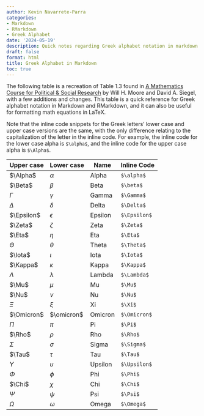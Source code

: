 ```yaml
---
author: Kevin Navarrete-Parra
categories:
- Markdown
- RMarkdown
- Greek Alphabet
date: '2024-05-19'
description: Quick notes regarding Greek alphabet notation in markdown.
draft: false
format: html
title: Greek Alphabet in Markdown
toc: true
---
```


The following table is a recreation of Table 1.3 found in [A Mathematics Course for Political & Social Research](https://press.princeton.edu/books/paperback/9780691159171/a-mathematics-course-for-political-and-social-research) by Will H. Moore and David A. Siegel, with a few additions and changes. This table is a quick reference for Greek alphabet notation in Markdown and RMarkdown, and it can also be useful for formatting math equations in LaTeX.

Note that the inline code snippets for the Greek letters' lower case and upper case versions are the same, with the only difference relating to the capitalization of the letter in the inline code. For example, the inline code for the lower case alpha is `$\alpha$`, and the inline code for the upper case alpha is `$\Alpha$`.

| Upper case | Lower case | Name     | Inline Code           |
|------------|------------|----------|-----------------------|
| $\Alpha$   | $\alpha$   | Alpha    | `$\alpha$`            |
| $\Beta$    | $\beta$    | Beta     | `$\beta$`             |
| $\Gamma$   | $\gamma$   | Gamma    | `$\Gamma$`            |
| $\Delta$   | $\delta$   | Delta    | `$\Delta$`            |
| $\Epsilon$ | $\epsilon$ | Epsilon  | `$\Epsilon$`          |
| $\Zeta$    | $\zeta$    | Zeta     | `$\Zeta$`             |
| $\Eta$     | $\eta$     | Eta      | `$\Eta$`              |
| $\Theta$   | $\theta$   | Theta    | `$\Theta$`            |
| $\Iota$    | $\iota$    | Iota     | `$\Iota$`             |
| $\Kappa$   | $\kappa$   | Kappa    | `$\Kappa$`            |
| $\Lambda$  | $\lambda$  | Lambda   | `$\Lambda$`           |
| $\Mu$      | $\mu$      | Mu       | `$\Mu$`               |
| $\Nu$      | $\nu$      | Nu       | `$\Nu$`               |
| $\Xi$      | $\xi$      | Xi       | `$\Xi$`               |
| $\Omicron$ | $\omicron$ | Omicron  | `$\Omicron$`          |
| $\Pi$      | $\pi$      | Pi       | `$\Pi$`               |
| $\Rho$     | $\rho$     | Rho      | `$\Rho$`              |
| $\Sigma$   | $\sigma$   | Sigma    | `$\Sigma$`            |
| $\Tau$     | $\tau$     | Tau      | `$\Tau$`              |
| $\Upsilon$ | $\upsilon$ | Upsilon  | `$\Upsilon$`          |
| $\Phi$     | $\phi$     | Phi      | `$\Phi$`              |
| $\Chi$     | $\chi$     | Chi      | `$\Chi$`              |
| $\Psi$     | $\psi$     | Psi      | `$\Psi$`              |
| $\Omega$   | $\omega$   | Omega    | `$\Omega$`            |
